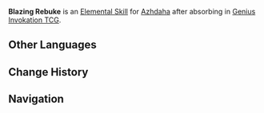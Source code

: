 {{Genius Invokation TCG Skill Infobox
|image      = Blazing Rebuke Character Card Skill.png
|type       = Elemental Skill
|character  = Azhdaha
|element    = Pyro
|matching   = 3
|effect     = Deals 3 {{color|Pyro DMG}}. This character gains '''Stone Facets: Elemental Crystallization'''.<br><br>{{Icon/TCG|Stone Facets}} '''Stone Facets: Elemental Crystallization'''<br>'''After this character takes {{color|Cryo}}/{{color|Hydro}}/{{color|Pyro}}/{{color|Electro}} DMG:''' If this character currently has not absorbed the power of this element, remove this effect, and then this character performs '''Elemental Absorption'''.
|order      = 7
}}
'''Blazing Rebuke''' is an [[Character Card Elemental Skill|Elemental Skill]] for [[Azhdaha (Character Card)|Azhdaha]] after absorbing {{Pyro}} in [[Genius Invokation TCG]].

==Other Languages==
{{Other Languages
|en      = Blazing Rebuke
|zhs     = 炽焰重斥
|zhs_rm  = 
|zht     = 熾焰重斥
|zht_rm  = 
|zh_tl   = 
|ja      = 熾焔の掃討
|ja_rm   = Shien no Soutou{{Assumed}}
|ja_tl   = 
|ko      = 화염 잠식
|ko_tl   = Fire Encroachment
|es      = Reprimenda abrasadora
|es_tl   = Scorching Reprimand
|fr      = Réprimande flamboyante
|fr_tl   = Blazing Reprimand
|ru      = Пламя осуждения
|ru_tl   = 
|th      = Blazing Rebuke
|vi      = Xích Diệm Sát Phạt
|vi_tl   = 
|de      = Brennender Zorn
|de_tl   = Burning Wrath
|id      = Blazing Rebuke
|pt      = Repreensão Flamejante
|pt_tl   = 
|tr      = Alevli Azar
|tr_tl   = 
|it      = Rimprovero ardente
|it_tl   = 
}}

==Change History==
{{Change History|4.3}}

==Navigation==
{{Genius Invokation TCG Skill Navbox|Azhdaha}}